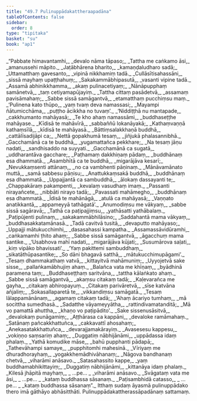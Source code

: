 ```yaml
---
title: "49.7 Pulinuppādakattheraapadāna"
tableOfContents: false
sidebar:
  order: 8
type: "tipitaka"
basket: "su"
book: "ap1"
---
```



<DynamicBreadcrumb />

<Division number="111" book="ap1">

<Paragraph number="6308" type="verses" book="ap1">
_“Pabbate himavantamhi,_  
_devalo nāma tāpaso;_  
_Tattha me caṅkamo āsi,_  
_amanussehi māpito._  

</Paragraph>

</Division>
<Division number="112" book="ap1">

<Paragraph number="6309" type="verses" book="ap1">
_Jaṭābhārena bharito,_  
_kamaṇḍaludharo sadā;_  
_Uttamatthaṃ gavesanto,_  
_vipinā nikkhamiṃ tadā._  

</Paragraph>

</Division>
<Division number="113" book="ap1">

<Paragraph number="6310" type="verses" book="ap1">
_Cullāsītisahassāni,_  
_sissā mayhaṃ upaṭṭhahuṃ;_  
_Sakakammābhipasutā,_  
_vasanti vipine tadā._  

</Paragraph>

</Division>
<Division number="114" book="ap1">

<Paragraph number="6311" type="verses" book="ap1">
_Assamā abhinikkhamma,_  
_akaṃ pulinacetiyaṃ;_  
_Nānāpupphaṃ samānetvā,_  
_taṃ cetiyamapūjayiṃ._  

</Paragraph>

</Division>
<Division number="115" book="ap1">

<Paragraph number="6312" type="verses" book="ap1">
_Tattha cittaṃ pasādetvā,_  
_assamaṃ pavisāmahaṃ;_  
_Sabbe sissā samāgantvā,_  
_etamatthaṃ pucchiṃsu maṃ._  

</Paragraph>

</Division>
<Division number="116" book="ap1">

<Paragraph number="6313" type="verses" book="ap1">
_‘Pulinena kato thūpo,_  
_yaṃ tvaṃ deva namassasi;_  
_Mayampi ñātumicchāma,_  
_puṭṭho ācikkha no tuvaṃ’._  

</Paragraph>

</Division>
<Division number="117" book="ap1">

<Paragraph number="6314" type="verses" book="ap1">
_‘Niddiṭṭhā nu mantapade,_  
_cakkhumanto mahāyasā;_  
_Te kho ahaṃ namassāmi,_  
_buddhaseṭṭhe mahāyase._  

</Paragraph>

</Division>
<Division number="118" book="ap1">

<Paragraph number="6315" type="verses" book="ap1">
_Kīdisā te mahāvīrā,_  
_sabbaññū lokanāyakā;_  
_Kathaṃvaṇṇā kathaṃsīlā,_  
_kīdisā te mahāyasā._  

</Paragraph>

</Division>
<Division number="119" book="ap1">

<Paragraph number="6316" type="verses" book="ap1">
_Bāttiṃsalakkhaṇā buddhā,_  
_cattālīsadijāpi ca;_  
_Nettā gopakhumā tesaṃ,_  
_jiñjukā phalasannibhā._  

</Paragraph>

</Division>
<Division number="120" book="ap1">

<Paragraph number="6317" type="verses" book="ap1">
_Gacchamānā ca te buddhā,_  
_yugamattañca pekkhare;_  
_Na tesaṃ jāṇu nadati,_  
_sandhisaddo na suyyati._  

</Paragraph>

</Division>
<Division number="121" book="ap1">

<Paragraph number="6318" type="verses" book="ap1">
_Gacchamānā ca sugatā,_  
_uddharantāva gacchare;_  
_Paṭhamaṃ dakkhiṇaṃ pādaṃ,_  
_buddhānaṃ esa dhammatā._  

</Paragraph>

</Division>
<Division number="122" book="ap1">

<Paragraph number="6319" type="verses" book="ap1">
_Asambhītā ca te buddhā,_  
_migarājāva kesarī;_  
_Nevukkaṃsenti attānaṃ,_  
_no ca vambhenti pāṇinaṃ._  

</Paragraph>

</Division>
<Division number="123" book="ap1">

<Paragraph number="6320" type="verses" book="ap1">
_Mānāvamānato muttā,_  
_samā sabbesu pāṇisu;_  
_Anattukkaṃsakā buddhā,_  
_buddhānaṃ esa dhammatā._  

</Paragraph>

</Division>
<Division number="124" book="ap1">

<Paragraph number="6321" type="verses" book="ap1">
_Uppajjantā ca sambuddhā,_  
_ālokaṃ dassayanti te;_  
_Chappakāraṃ pakampenti,_  
_kevalaṃ vasudhaṃ imaṃ._  

</Paragraph>

</Division>
<Division number="125" book="ap1">

<Paragraph number="6322" type="verses" book="ap1">
_Passanti nirayañcete,_  
_nibbāti nirayo tadā;_  
_Pavassati mahāmegho,_  
_buddhānaṃ esa dhammatā._  

</Paragraph>

</Division>
<Division number="126" book="ap1">

<Paragraph number="6323" type="verses" book="ap1">
_Īdisā te mahānāgā,_  
_atulā ca mahāyasā;_  
_Vaṇṇato anatikkantā,_  
_appameyyā tathāgatā’._  

</Paragraph>

</Division>
<Division number="127" book="ap1">

<Paragraph number="6324" type="verses" book="ap1">
_Anumodiṃsu me vākyaṃ,_  
_sabbe sissā sagāravā;_  
_Tathā ca paṭipajjiṃsu,_  
_yathāsatti yathābalaṃ._  

</Paragraph>

</Division>
<Division number="128" book="ap1">

<Paragraph number="6325" type="verses" book="ap1">
_Paṭipūjenti pulinaṃ,_  
_sakakammābhilāsino;_  
_Saddahantā mama vākyaṃ,_  
_buddhasakkatamānasā._  

</Paragraph>

</Division>
<Division number="129" book="ap1">

<Paragraph number="6326" type="verses" book="ap1">
_Tadā cavitvā tusitā,_  
_devaputto mahāyaso;_  
_Uppajji mātukucchimhi,_  
_dasasahassi kampatha._  

</Paragraph>

</Division>
<Division number="130" book="ap1">

<Paragraph number="6327" type="verses" book="ap1">
_Assamassāvidūramhi,_  
_caṅkamamhi ṭhito ahaṃ;_  
_Sabbe sissā samāgantvā,_  
_āgacchuṃ mama santike._  

</Paragraph>

</Division>
<Division number="131" book="ap1">

<Paragraph number="6328" type="verses" book="ap1">
_‘Usabhova mahī nadati,_  
_migarājāva kūjati;_  
_Susumārova saḷati,_  
_kiṃ vipāko bhavissati’._  

</Paragraph>

</Division>
<Division number="132" book="ap1">

<Paragraph number="6329" type="verses" book="ap1">
_‘Yaṃ pakittemi sambuddhaṃ,_  
_sikatāthūpasantike;_  
_So dāni bhagavā satthā,_  
_mātukucchimupāgami’._  

</Paragraph>

</Division>
<Division number="133" book="ap1">

<Paragraph number="6330" type="verses" book="ap1">
_Tesaṃ dhammakathaṃ vatvā,_  
_kittayitvā mahāmuniṃ;_  
_Uyyojetvā sake sisse,_  
_pallaṅkamābhujiṃ ahaṃ._  

</Paragraph>

</Division>
<Division number="134" book="ap1">

<Paragraph number="6331" type="verses" book="ap1">
_Balañca vata me khīṇaṃ,_  
_byādhinā paramena taṃ;_  
_Buddhaseṭṭhaṃ saritvāna,_  
_tattha kālaṅkato ahaṃ._  

</Paragraph>

</Division>
<Division number="135" book="ap1">

<Paragraph number="6332" type="verses" book="ap1">
_Sabbe sissā samāgantvā,_  
_akaṃsu citakaṃ tadā;_  
_Kaḷevarañca me gayha,_  
_citakaṃ abhiropayuṃ._  

</Paragraph>

</Division>
<Division number="136" book="ap1">

<Paragraph number="6333" type="verses" book="ap1">
_Citakaṃ parivāretvā,_  
_sīse katvāna añjaliṃ;_  
_Sokasallaparetā te,_  
_vikkandiṃsu samāgatā._  

</Paragraph>

</Division>
<Division number="137" book="ap1">

<Paragraph number="6334" type="verses" book="ap1">
_Tesaṃ lālappamānānaṃ,_  
_agamaṃ citakaṃ tadā;_  
_‘Ahaṃ ācariyo tumhaṃ,_  
_mā socittha sumedhasā._  

</Paragraph>

</Division>
<Division number="138" book="ap1">

<Paragraph number="6335" type="verses" book="ap1">
_Sadatthe vāyameyyātha,_  
_rattindivamatanditā;_  
_Mā vo pamattā ahuttha,_  
_khaṇo vo paṭipādito’._  

</Paragraph>

</Division>
<Division number="139" book="ap1">

<Paragraph number="6336" type="verses" book="ap1">
_Sake sissenusāsitvā,_  
_devalokaṃ punāgamiṃ;_  
_Aṭṭhārasa ca kappāni,_  
_devaloke ramāmahaṃ._  

</Paragraph>

</Division>
<Division number="140" book="ap1">

<Paragraph number="6337" type="verses" book="ap1">
_Satānaṃ pañcakkhattuñca,_  
_cakkavattī ahosahaṃ;_  
_Anekasatakkhattuñca,_  
_devarajjamakārayiṃ._  

</Paragraph>

</Division>
<Division number="141" book="ap1">

<Paragraph number="6338" type="verses" book="ap1">
_Avasesesu kappesu,_  
_vokiṇṇo saṃsariṃ ahaṃ;_  
_Duggatiṃ nābhijānāmi,_  
_uppādassa idaṃ phalaṃ._  

</Paragraph>

</Division>
<Division number="142" book="ap1">

<Paragraph number="6339" type="verses" book="ap1">
_Yathā komudike māse,_  
_bahū pupphanti pādapā;_  
_Tathevāhampi samaye,_  
_pupphitomhi mahesinā._  

</Paragraph>

</Division>
<Division number="143" book="ap1">

<Paragraph number="6340" type="verses" book="ap1">
_Vīriyaṃ me dhuradhorayhaṃ,_  
_yogakkhemādhivāhanaṃ;_  
_Nāgova bandhanaṃ chetvā,_  
_viharāmi anāsavo._  

</Paragraph>

</Division>
<Division number="144" book="ap1">

<Paragraph number="6341" type="verses" book="ap1">
_Satasahassito kappe,_  
_yaṃ buddhamabhikittayiṃ;_  
_Duggatiṃ nābhijānāmi,_  
_kittanāya idaṃ phalaṃ._  

</Paragraph>

</Division>
<Division number="145" book="ap1">

<Paragraph number="6342" type="verses" book="ap1">
_Kilesā jhāpitā mayhaṃ,_  
_ …pe… _  
_viharāmi anāsavo._  

</Paragraph>

</Division>
<Division number="146" book="ap1">

<Paragraph number="6343" type="verses" book="ap1">
_Svāgataṃ vata me āsi,_  
_ …pe… _  
_kataṃ buddhassa sāsanaṃ._  

</Paragraph>

</Division>
<Division number="147" book="ap1">

<Paragraph number="6344" type="verses" book="ap1">
_Paṭisambhidā catasso,_  
_ …pe… _  
_kataṃ buddhassa sāsanaṃ”._  

</Paragraph>

<Paragraph number="6345" book="ap1">
Itthaṃ sudaṃ āyasmā pulinuppādako thero imā gāthāyo abhāsitthāti.

</Paragraph>
</Division>

<Paragraph number="6346" type="center" book="ap1">
Pulinuppādakattherassāpadānaṃ sattamaṃ.
</Paragraph>